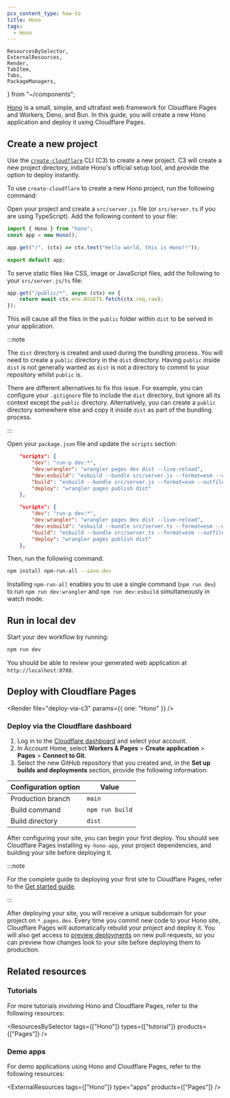 ```yaml
---
pcx_content_type: how-to
title: Hono
tags:
  - Hono
---
```


	ResourcesBySelector,
	ExternalResources,
	Render,
	TabItem,
	Tabs,
	PackageManagers,
} from "~/components";

[Hono](https://honojs.dev/) is a small, simple, and ultrafast web framework for Cloudflare Pages and Workers, Deno, and Bun. In this guide, you will create a new Hono application and deploy it using Cloudflare Pages.

## Create a new project

Use the [`create-cloudflare`](https://www.npmjs.com/package/create-cloudflare) CLI (C3) to create a new project. C3 will create a new project directory, initiate Hono's official setup tool, and provide the option to deploy instantly.

To use `create-cloudflare` to create a new Hono project, run the following command:

<PackageManagers
	type="create"
	pkg="cloudflare@latest"
	args="--framework=hono"
/>

Open your project and create a `src/server.js` file (or `src/server.ts` if you are using TypeScript). Add the following content to your file:

```javascript
import { Hono } from "hono";
const app = new Hono();

app.get("/", (ctx) => ctx.text("Hello world, this is Hono!!"));

export default app;
```

To serve static files like CSS, image or JavaScript files, add the following to your `src/server.js/ts` file:

```javascript
app.get("/public/*", async (ctx) => {
	return await ctx.env.ASSETS.fetch(ctx.req.raw);
});
```

This will cause all the files in the `public` folder within `dist` to be served in your application.

:::note

The `dist` directory is created and used during the bundling process. You will need to create a `public` directory in the `dist` directory. Having `public` inside `dist` is not generally wanted as `dist` is not a directory to commit to your repository whilst `public` is.

There are different alternatives to fix this issue. For example, you can configure your `.gitignore` file to include the `dist` directory, but ignore all its context except the `public` directory. Alternatively, you can create a `public` directory somewhere else and copy it inside `dist` as part of the bundling process.

:::

Open your `package.json` file and update the `scripts` section:

<Tabs> <TabItem label="JavaScript" icon="seti:javascript">

```json
    "scripts": {
        "dev": "run-p dev:*",
        "dev:wrangler": "wrangler pages dev dist --live-reload",
        "dev:esbuild": "esbuild --bundle src/server.js --format=esm --watch --outfile=dist/_worker.js",
        "build": "esbuild --bundle src/server.js --format=esm --outfile=dist/_worker.js",
        "deploy": "wrangler pages publish dist"
    },
```

</TabItem> <TabItem label="TypeScript" icon="seti:typescript">

```json
    "scripts": {
        "dev": "run-p dev:*",
        "dev:wrangler": "wrangler pages dev dist --live-reload",
        "dev:esbuild": "esbuild --bundle src/server.ts --format=esm --watch --outfile=dist/_worker.js",
        "build": "esbuild --bundle src/server.ts --format=esm --outfile=dist/_worker.js",
        "deploy": "wrangler pages publish dist"
    },
```

</TabItem> </Tabs>

Then, run the following command.

```sh
npm install npm-run-all --save-dev
```

Installing `npm-run-all` enables you to use a single command (`npm run dev`) to run `npm run dev:wrangler` and `npm run dev:esbuild` simultaneously in watch mode.

## Run in local dev

Start your dev workflow by running:

```sh
npm run dev
```

You should be able to review your generated web application at `http://localhost:8788`.

<Render file="tutorials-before-you-start" />

<Render file="framework-guides/create-github-repository" />

## Deploy with Cloudflare Pages

<Render file="deploy-via-c3" params={{ one: "Hono" }} />

### Deploy via the Cloudflare dashboard

1. Log in to the [Cloudflare dashboard](https://dash.cloudflare.com/) and select your account.
2. In Account Home, select **Workers & Pages** > **Create application** > **Pages** > **Connect to Git**.
3. Select the new GitHub repository that you created and, in the **Set up builds and deployments** section, provide the following information:

<div>

| Configuration option | Value           |
| -------------------- | --------------- |
| Production branch    | `main`          |
| Build command        | `npm run build` |
| Build directory      | `dist`          |

</div>

After configuring your site, you can begin your first deploy. You should see Cloudflare Pages installing `my-hono-app`, your project dependencies, and building your site before deploying it.

:::note

For the complete guide to deploying your first site to Cloudflare Pages, refer to the [Get started guide](/pages/get-started/).

:::

After deploying your site, you will receive a unique subdomain for your project on `*.pages.dev`.
Every time you commit new code to your Hono site, Cloudflare Pages will automatically rebuild your project and deploy it. You will also get access to [preview deployments](/pages/configuration/preview-deployments/) on new pull requests, so you can preview how changes look to your site before deploying them to production.

## Related resources

### Tutorials

For more tutorials involving Hono and Cloudflare Pages, refer to the following resources:

<ResourcesBySelector
	tags={["Hono"]}
	types={["tutorial"]}
	products={["Pages"]}
/>

### Demo apps

For demo applications using Hono and Cloudflare Pages, refer to the following resources:

<ExternalResources tags={["Hono"]} type="apps" products={["Pages"]} />
